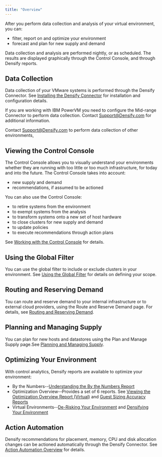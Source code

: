 ```yaml
---
title: "Overview"
---
```


After you perform <Tooltip tip="Data collection is the process of discovering and collecting configuration and workload data from cloud or virtualized environments. Data collection is usually scheduled to run once nightly. Data collection may also be referred to as an audit.">data collection</Tooltip> and <Tooltip tip="Collected data is analyzed using Densify&#x27;s patented analytics and results are loaded into the reporting database for viewing through various reports, consoles, dashboards, and user interfaces.">analysis</Tooltip> of your virtual environment, you can:

* filter, report on and optimize your environment
* forecast and plan for new supply and demand

Data collection and analysis are performed nightly, or as scheduled. The results are displayed graphically through the Control Console, and through Densify reports.

## Data Collection

Data collection of your VMware systems is performed through the Densify Connector. See [Installing the Densify Connector](./Data_Collection_Connector_Installing) for installation and configuration details.

If you are working with IBM PowerVM you need to configure the Mid-range Connector to perform data collection. Contact [Support@Densify.com](mailto:Support@Densify.com) for additional information.

Contact [Support@Densify.com](mailto:Support@Densify.com) to perform data collection of other environments,

## Viewing the Control Console

The Control Console allows you to visually understand your environments whether they are running with too little or too much infrastructure, for today and into the future. The Control Console takes into account:

* new supply and demand
* recommendations, if assumed to be actioned

You can also use the Control Console:

* to retire systems from the environment
* to exempt systems from the analysis
* to transform systems onto a new set of host hardware
* to close clusters for new supply and demand
* to update policies
* to execute recommendations through action plans

See [Working with the Control Console](../Control_Console/Working_with_the_Control_Console) for details.

## Using the Global Filter

You can use the global filter to include or exclude clusters in your environment. See [Using the Global Filter](./Using_the_Global_Filter) for details on defining your scope.

## Routing and Reserving Demand

Tou can route and reserve demand to your internal infrastructure or to external cloud providers, using the Route and Reserve Demand page. For details, see [Routing and Reserving Demand](../Route_And_Reserve_Demand/Routing_and_Reserving_Demand).

## Planning and Managing Supply

You can plan for new hosts and datastores using the Plan and Manage Supply page.See [Planning and Managing Supply](../Plan_And_Manage_Supply/Planning_and_Managing_Supply).

## Optimizing Your Environment

With control analytics, Densify reports are available to optimize your environment:

* By the Numbers--[Understanding the By the Numbers Report](../Reporting_Framework/Understanding_the_By_the_Numbers_Report)
* Optimization Overview--Provides a set of 6 reports. See [Viewing the Optimization Overview Report (Virtual)](../Reporting_Framework/Viewing_the_Optimization_Overview_Report__Virtual_) and [Guest Sizing Accuracy Reports](./Guest_Sizing_Accuracy_Reports)
* Virtual Environments--[De-Risking Your Environment](../Reporting_Framework/De-Risking_Your_Environment) and [Densifying Your Environment](../Reporting_Framework/Densifying_Your_Environment)

## Action Automation

Densify recommendations for placement, memory, CPU and disk allocation changes can be actioned automatically through the Densify Connector. See [Action Automation Overview](./Action_Automation_Overview) for details.

